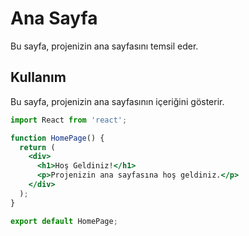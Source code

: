 # Ana Sayfa

Bu sayfa, projenizin ana sayfasını temsil eder.

## Kullanım

Bu sayfa, projenizin ana sayfasının içeriğini gösterir.

```jsx
import React from 'react';

function HomePage() {
  return (
    <div>
      <h1>Hoş Geldiniz!</h1>
      <p>Projenizin ana sayfasına hoş geldiniz.</p>
    </div>
  );
}

export default HomePage;
